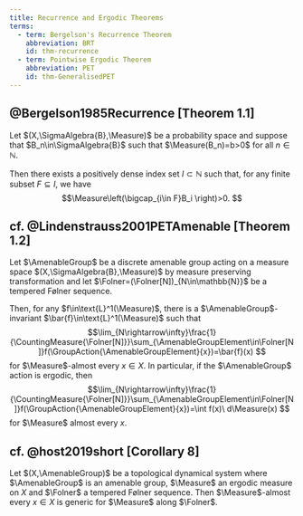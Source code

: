```yaml
---
title: Recurrence and Ergodic Theorems
terms:
  - term: Bergelson's Recurrence Theorem
    abbreviation: BRT
    id: thm-recurrence
  - term: Pointwise Ergodic Theorem
    abbreviation: PET
    id: thm-GeneralisedPET
---
```


::: {#thm-recurrence}
## @Bergelson1985Recurrence [Theorem 1.1]

Let $(X,\SigmaAlgebra{B},\Measure)$ be a probability space and suppose that $B_n\in\SigmaAlgebra{B}$ such that $\Measure(B_n)=b>0$ for all $n\in\mathbb{N}$.

Then there exists a positively dense index set $I\subset\mathbb{N}$ such that, for any finite subset $F\subseteq I$, we have
$$\Measure\left(\bigcap_{i\in F}B_i \right)>0. $$

:::

::: {#thm-GeneralisedPET}
## cf. @Lindenstrauss2001PETAmenable [Theorem 1.2]

Let $\AmenableGroup$ be a discrete amenable group acting on a measure space $(X,\SigmaAlgebra{B},\Measure)$ by measure preserving transformation and let $\Folner=(\Folner[N])_{N\in\mathbb{N}}$ be a tempered Følner sequence.

Then, for any $f\in\text{L}^1(\Measure)$, there is a $\AmenableGroup$-invariant $\bar{f}\in\text{L}^1(\Measure)$ such that
$$\lim_{N\rightarrow\infty}\frac{1}{\CountingMeasure{\Folner[N]}}\sum_{\AmenableGroupElement\in\Folner[N]}f(\GroupAction{\AmenableGroupElement}{x})=\bar{f}(x) $$
for $\Measure$-almost every $x\in X$. In particular, if the $\AmenableGroup$ action is ergodic, then
$$\lim_{N\rightarrow\infty}\frac{1}{\CountingMeasure{\Folner[N]}}\sum_{\AmenableGroupElement\in\Folner[N]}f(\GroupAction{\AmenableGroupElement}{x})=\int f(x)\ d\Measure(x) $$
for $\Measure$ almost every $x$.

:::

::: {#cor-temperedGeneric}
## cf. @host2019short [Corollary 8]

Let $(X,\AmenableGroup)$ be a topological dynamical system where $\AmenableGroup$ is an amenable group, $\Measure$ an ergodic measure on $X$ and $\Folner$ a tempered Følner sequence. Then $\Measure$-almost every $x\in X$ is generic for $\Measure$ along $\Folner$.

:::